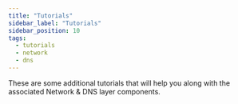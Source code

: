 ```yaml
---
title: "Tutorials"
sidebar_label: "Tutorials"
sidebar_position: 10
tags:
  - tutorials
  - network
  - dns
---
```


<Intro>
  These are some additional tutorials that will help you along with the associated Network & DNS layer components.
</Intro>

<DocCardList/>
